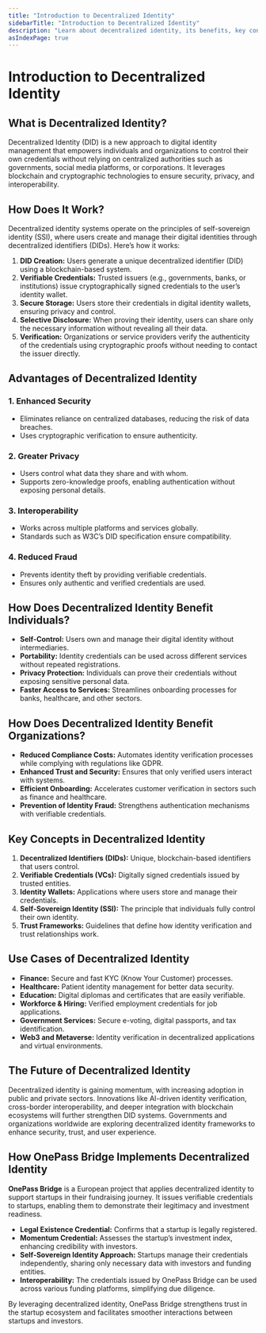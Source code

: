 ```yaml
---
title: "Introduction to Decentralized Identity"
sidebarTitle: "Introduction to Decentralized Identity"
description: "Learn about decentralized identity, its benefits, key concepts, use cases, and the future of digital identity management."
asIndexPage: true
---
```



# Introduction to Decentralized Identity

## What is Decentralized Identity?

Decentralized Identity (DID) is a new approach to digital identity management that empowers individuals and organizations to control their own credentials without relying on centralized authorities such as governments, social media platforms, or corporations. It leverages blockchain and cryptographic technologies to ensure security, privacy, and interoperability.

## How Does It Work?

Decentralized identity systems operate on the principles of self-sovereign identity (SSI), where users create and manage their digital identities through decentralized identifiers (DIDs). Here’s how it works:

1. **DID Creation:** Users generate a unique decentralized identifier (DID) using a blockchain-based system.
2. **Verifiable Credentials:** Trusted issuers (e.g., governments, banks, or institutions) issue cryptographically signed credentials to the user’s identity wallet.
3. **Secure Storage:** Users store their credentials in digital identity wallets, ensuring privacy and control.
4. **Selective Disclosure:** When proving their identity, users can share only the necessary information without revealing all their data.
5. **Verification:** Organizations or service providers verify the authenticity of the credentials using cryptographic proofs without needing to contact the issuer directly.

## Advantages of Decentralized Identity

### 1. **Enhanced Security**
   - Eliminates reliance on centralized databases, reducing the risk of data breaches.
   - Uses cryptographic verification to ensure authenticity.

### 2. **Greater Privacy**
   - Users control what data they share and with whom.
   - Supports zero-knowledge proofs, enabling authentication without exposing personal details.

### 3. **Interoperability**
   - Works across multiple platforms and services globally.
   - Standards such as W3C’s DID specification ensure compatibility.

### 4. **Reduced Fraud**
   - Prevents identity theft by providing verifiable credentials.
   - Ensures only authentic and verified credentials are used.

## How Does Decentralized Identity Benefit Individuals?

- **Self-Control:** Users own and manage their digital identity without intermediaries.
- **Portability:** Identity credentials can be used across different services without repeated registrations.
- **Privacy Protection:** Individuals can prove their credentials without exposing sensitive personal data.
- **Faster Access to Services:** Streamlines onboarding processes for banks, healthcare, and other sectors.

## How Does Decentralized Identity Benefit Organizations?

- **Reduced Compliance Costs:** Automates identity verification processes while complying with regulations like GDPR.
- **Enhanced Trust and Security:** Ensures that only verified users interact with systems.
- **Efficient Onboarding:** Accelerates customer verification in sectors such as finance and healthcare.
- **Prevention of Identity Fraud:** Strengthens authentication mechanisms with verifiable credentials.

## Key Concepts in Decentralized Identity

1. **Decentralized Identifiers (DIDs):** Unique, blockchain-based identifiers that users control.
2. **Verifiable Credentials (VCs):** Digitally signed credentials issued by trusted entities.
3. **Identity Wallets:** Applications where users store and manage their credentials.
4. **Self-Sovereign Identity (SSI):** The principle that individuals fully control their own identity.
5. **Trust Frameworks:** Guidelines that define how identity verification and trust relationships work.

## Use Cases of Decentralized Identity

- **Finance:** Secure and fast KYC (Know Your Customer) processes.
- **Healthcare:** Patient identity management for better data security.
- **Education:** Digital diplomas and certificates that are easily verifiable.
- **Workforce & Hiring:** Verified employment credentials for job applications.
- **Government Services:** Secure e-voting, digital passports, and tax identification.
- **Web3 and Metaverse:** Identity verification in decentralized applications and virtual environments.

## The Future of Decentralized Identity

Decentralized identity is gaining momentum, with increasing adoption in public and private sectors. Innovations like AI-driven identity verification, cross-border interoperability, and deeper integration with blockchain ecosystems will further strengthen DID systems. Governments and organizations worldwide are exploring decentralized identity frameworks to enhance security, trust, and user experience.

## How OnePass Bridge Implements Decentralized Identity

**OnePass Bridge** is a European project that applies decentralized identity to support startups in their fundraising journey. It issues verifiable credentials to startups, enabling them to demonstrate their legitimacy and investment readiness.

- **Legal Existence Credential:** Confirms that a startup is legally registered.
- **Momentum Credential:** Assesses the startup’s investment index, enhancing credibility with investors.
- **Self-Sovereign Identity Approach:** Startups manage their credentials independently, sharing only necessary data with investors and funding entities.
- **Interoperability:** The credentials issued by OnePass Bridge can be used across various funding platforms, simplifying due diligence.

By leveraging decentralized identity, OnePass Bridge strengthens trust in the startup ecosystem and facilitates smoother interactions between startups and investors.

